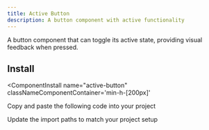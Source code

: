 ```yaml
---
title: Active Button
description: A button component with active functionality
---
```


A button component that can toggle its active state, providing visual feedback when pressed.


<ComponentPreview
  name="active-button-ex-01"
  classNameComponentContainer='min-h-[200px]'
/>

## Install
<ComponentInstall
  name="active-button"
  classNameComponentContainer='min-h-[200px]'
>
<CLIInstall  name="active-button"   />

<ManualInstall>

<Steps>

<Step>

Copy and paste the following code into your project

</Step>

<ComponentSource name="active-button"/>

<Step>

Update the import paths to match your project setup

</Step>

</Steps>


</ManualInstall>


</ComponentInstall>












